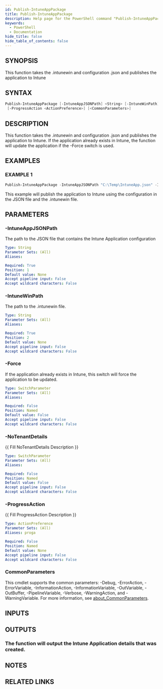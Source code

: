 ```yaml
---
id: Publish-IntuneAppPackage
title: Publish-IntuneAppPackage
description: Help page for the PowerShell command "Publish-IntuneAppPackage"
keywords:
  - PowerShell
  - Documentation
hide_title: false
hide_table_of_contents: false
---
```


## SYNOPSIS

This function takes the .intunewin and configuration .json and publishes the application to Intune

## SYNTAX

```powershell
Publish-IntuneAppPackage [-IntuneAppJSONPath] <String> [-IntuneWinPath] <String> [-Force] [-NoTenantDetails]
 [-ProgressAction <ActionPreference>] [<CommonParameters>]
```

## DESCRIPTION

This function takes the .intunewin and configuration .json and publishes the application to Intune.
If the application already exists in Intune, the function will update the application if the -Force switch is used.

## EXAMPLES

### EXAMPLE 1

```powershell
Publish-IntuneAppPackage -IntuneAppJSONPath "C:\Temp\IntuneApp.json" -IntuneWinPath "C:\Temp\IntuneApp.intunewin"
```

This example will publish the application to Intune using the configuration in the JSON file and the .intunewin file.

## PARAMETERS

### -IntuneAppJSONPath

The path to the JSON file that contains the Intune Application configuration

```yaml
Type: String
Parameter Sets: (All)
Aliases:

Required: True
Position: 1
Default value: None
Accept pipeline input: False
Accept wildcard characters: False
```

### -IntuneWinPath

The path to the .intunewin file.

```yaml
Type: String
Parameter Sets: (All)
Aliases:

Required: True
Position: 2
Default value: None
Accept pipeline input: False
Accept wildcard characters: False
```

### -Force

If the application already exists in Intune, this switch will force the application to be updated.

```yaml
Type: SwitchParameter
Parameter Sets: (All)
Aliases:

Required: False
Position: Named
Default value: False
Accept pipeline input: False
Accept wildcard characters: False
```

### -NoTenantDetails

\{\{ Fill NoTenantDetails Description \}\}

```yaml
Type: SwitchParameter
Parameter Sets: (All)
Aliases:

Required: False
Position: Named
Default value: False
Accept pipeline input: False
Accept wildcard characters: False
```

### -ProgressAction

\{\{ Fill ProgressAction Description \}\}

```yaml
Type: ActionPreference
Parameter Sets: (All)
Aliases: proga

Required: False
Position: Named
Default value: None
Accept pipeline input: False
Accept wildcard characters: False
```

### CommonParameters

This cmdlet supports the common parameters: -Debug, -ErrorAction, -ErrorVariable, -InformationAction, -InformationVariable, -OutVariable, -OutBuffer, -PipelineVariable, -Verbose, -WarningAction, and -WarningVariable. For more information, see [about_CommonParameters](http://go.microsoft.com/fwlink/?LinkID=113216).

## INPUTS

## OUTPUTS

### The function will output the Intune Application details that was created.

## NOTES

## RELATED LINKS
